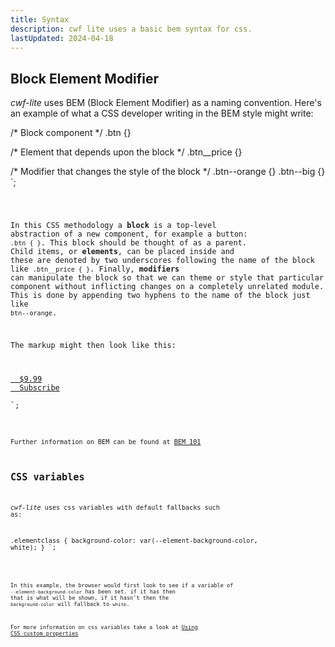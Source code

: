 ```yaml
---
title: Syntax
description: cwf lite uses a basic bem syntax for css.
lastUpdated: 2024-04-18
---
```



## Block Element Modifier

_cwf-lite_ uses BEM (Block Element Modifier) as a naming convention. Here's an example of what a CSS developer writing in the BEM style might write:

/* Block component */
.btn {}

/* Element that depends upon the block */ 
.btn__price {}

/* Modifier that changes the style of the block */
.btn--orange {} 
.btn--big {}
`;

<Code code={example1} lang="css" />

In this CSS methodology a **block** is a top-level abstraction of a new component, for example a button: `.btn { }`.
This block should be thought of as a parent. Child items, or **elements**, can be placed inside and these are denoted by two underscores following the name of the block like `.btn__price { }`.
Finally, **modifiers** can manipulate the block so that we can theme or style that particular component without inflicting changes on a completely unrelated module.
This is done by appending two hyphens to the name of the block just like `btn--orange`.

The markup might then look like this:

<a class="btn btn--big btn--orange" href="/">
  <span class="btn__price">$9.99</span>
  <span class="btn__text">Subscribe</span>
</a>
`;

<Code code={example2} lang="html" />

Further information on BEM can be found at [BEM 101](https://css-tricks.com/bem-101/)

## CSS variables

_cwf-lite_ uses css variables with default fallbacks such as:

.elementclass {
  background-color: var(--element-background-color, white);
}
`;

<Code code={example3} lang="css" />

In this example, the browser would first look to see if a variable of `--element-background-color` has been set.
if it has then that is what will be shown, if it hasn't then the `background-color` will fallback to `white`.

For more information on css variables take a look at [Using CSS custom properties](https://developer.mozilla.org/en-US/docs/Web/CSS/Using_CSS_custom_properties)